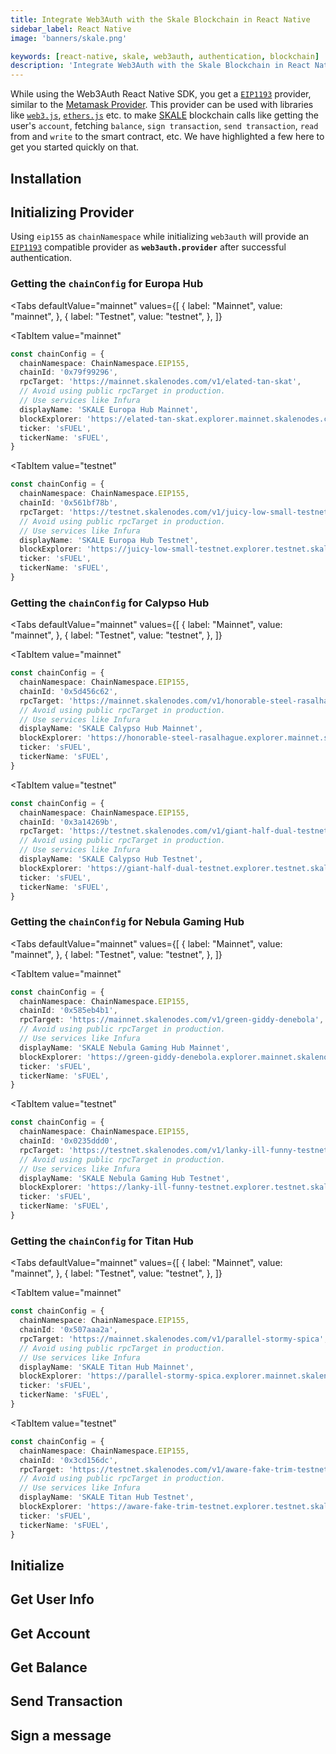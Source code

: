 ```yaml
---
title: Integrate Web3Auth with the Skale Blockchain in React Native
sidebar_label: React Native
image: 'banners/skale.png'

keywords: [react-native, skale, web3auth, authentication, blockchain]
description: 'Integrate Web3Auth with the Skale Blockchain in React Native | Documentation - Web3Auth'
---
```



<SEO
  title="Integrate Web3Auth with the Skale Blockchain in React Native"
  description="Integrate Web3Auth with the Skale Blockchain in React Native | Documentation - Web3Auth"
  image="https://web3auth.io/docs/banners/skale.png"
  slug="/embedded-wallets/connect-blockchain/evm/skale/react-native"
/>

While using the Web3Auth React Native SDK, you get a [`EIP1193`](https://eips.ethereum.org/EIPS/eip-1193) provider, similar to the [Metamask Provider](https://docs.metamask.io/guide/ethereum-provider.html). This provider can be used with libraries like [`web3.js`](https://web3js.readthedocs.io/en/v1.2.8/getting-started.html), [`ethers.js`](https://docs.ethers.io/v5/getting-started/) etc. to make [SKALE](https://skale.space/) blockchain calls like getting the user's `account`, fetching `balance`, `sign transaction`, `send transaction`, `read` from and `write` to the smart contract, etc. We have highlighted a few here to get you started quickly on that.

## Installation

<InstallationSnippet />

## Initializing Provider

Using `eip155` as `chainNamespace` while initializing `web3auth` will provide an [`EIP1193`](https://eips.ethereum.org/EIPS/eip-1193) compatible provider as **`web3auth.provider`** after successful authentication.

### Getting the `chainConfig` for Europa Hub

<Tabs
 defaultValue="mainnet"
  values={[
    { label: "Mainnet", value: "mainnet", },
    { label: "Testnet", value: "testnet", },
  ]}
>
<TabItem
  value="mainnet"
>

```typescript
const chainConfig = {
  chainNamespace: ChainNamespace.EIP155,
  chainId: '0x79f99296',
  rpcTarget: 'https://mainnet.skalenodes.com/v1/elated-tan-skat',
  // Avoid using public rpcTarget in production.
  // Use services like Infura
  displayName: 'SKALE Europa Hub Mainnet',
  blockExplorer: 'https://elated-tan-skat.explorer.mainnet.skalenodes.com/',
  ticker: 'sFUEL',
  tickerName: 'sFUEL',
}
```

</TabItem>

<TabItem
  value="testnet"
>

```typescript
const chainConfig = {
  chainNamespace: ChainNamespace.EIP155,
  chainId: '0x561bf78b',
  rpcTarget: 'https://testnet.skalenodes.com/v1/juicy-low-small-testnet',
  // Avoid using public rpcTarget in production.
  // Use services like Infura
  displayName: 'SKALE Europa Hub Testnet',
  blockExplorer: 'https://juicy-low-small-testnet.explorer.testnet.skalenodes.com/',
  ticker: 'sFUEL',
  tickerName: 'sFUEL',
}
```

</TabItem>
</Tabs>

### Getting the `chainConfig` for Calypso Hub

<Tabs
 defaultValue="mainnet"
  values={[
    { label: "Mainnet", value: "mainnet", },
    { label: "Testnet", value: "testnet", },
  ]}
>
<TabItem
  value="mainnet"
>

```typescript
const chainConfig = {
  chainNamespace: ChainNamespace.EIP155,
  chainId: '0x5d456c62',
  rpcTarget: 'https://mainnet.skalenodes.com/v1/honorable-steel-rasalhague',
  // Avoid using public rpcTarget in production.
  // Use services like Infura
  displayName: 'SKALE Calypso Hub Mainnet',
  blockExplorer: 'https://honorable-steel-rasalhague.explorer.mainnet.skalenodes.com/',
  ticker: 'sFUEL',
  tickerName: 'sFUEL',
}
```

</TabItem>

<TabItem
  value="testnet"
>

```typescript
const chainConfig = {
  chainNamespace: ChainNamespace.EIP155,
  chainId: '0x3a14269b',
  rpcTarget: 'https://testnet.skalenodes.com/v1/giant-half-dual-testnet',
  // Avoid using public rpcTarget in production.
  // Use services like Infura
  displayName: 'SKALE Calypso Hub Testnet',
  blockExplorer: 'https://giant-half-dual-testnet.explorer.testnet.skalenodes.com/ ',
  ticker: 'sFUEL',
  tickerName: 'sFUEL',
}
```

</TabItem>
</Tabs>

### Getting the `chainConfig` for Nebula Gaming Hub

<Tabs
 defaultValue="mainnet"
  values={[
    { label: "Mainnet", value: "mainnet", },
    { label: "Testnet", value: "testnet", },
  ]}
>
<TabItem
  value="mainnet"
>

```typescript
const chainConfig = {
  chainNamespace: ChainNamespace.EIP155,
  chainId: '0x585eb4b1',
  rpcTarget: 'https://mainnet.skalenodes.com/v1/green-giddy-denebola',
  // Avoid using public rpcTarget in production.
  // Use services like Infura
  displayName: 'SKALE Nebula Gaming Hub Mainnet',
  blockExplorer: 'https://green-giddy-denebola.explorer.mainnet.skalenodes.com/',
  ticker: 'sFUEL',
  tickerName: 'sFUEL',
}
```

</TabItem>

<TabItem
  value="testnet"
>

```typescript
const chainConfig = {
  chainNamespace: ChainNamespace.EIP155,
  chainId: '0x0235ddd0',
  rpcTarget: 'https://testnet.skalenodes.com/v1/lanky-ill-funny-testnet',
  // Avoid using public rpcTarget in production.
  // Use services like Infura
  displayName: 'SKALE Nebula Gaming Hub Testnet',
  blockExplorer: 'https://lanky-ill-funny-testnet.explorer.testnet.skalenodes.com/',
  ticker: 'sFUEL',
  tickerName: 'sFUEL',
}
```

</TabItem>
</Tabs>

### Getting the `chainConfig` for Titan Hub

<Tabs
 defaultValue="mainnet"
  values={[
    { label: "Mainnet", value: "mainnet", },
    { label: "Testnet", value: "testnet", },
  ]}
>
<TabItem
  value="mainnet"
>

```typescript
const chainConfig = {
  chainNamespace: ChainNamespace.EIP155,
  chainId: '0x507aaa2a',
  rpcTarget: 'https://mainnet.skalenodes.com/v1/parallel-stormy-spica',
  // Avoid using public rpcTarget in production.
  // Use services like Infura
  displayName: 'SKALE Titan Hub Mainnet',
  blockExplorer: 'https://parallel-stormy-spica.explorer.mainnet.skalenodes.com/',
  ticker: 'sFUEL',
  tickerName: 'sFUEL',
}
```

</TabItem>

<TabItem
  value="testnet"
>

```typescript
const chainConfig = {
  chainNamespace: ChainNamespace.EIP155,
  chainId: '0x3cd156dc',
  rpcTarget: 'https://testnet.skalenodes.com/v1/aware-fake-trim-testnet',
  // Avoid using public rpcTarget in production.
  // Use services like Infura
  displayName: 'SKALE Titan Hub Testnet',
  blockExplorer: 'https://aware-fake-trim-testnet.explorer.testnet.skalenodes.com/',
  ticker: 'sFUEL',
  tickerName: 'sFUEL',
}
```

</TabItem>
</Tabs>

## Initialize

<InitialisationSnippet />

## Get User Info

<UserInfoSnippet />

## Get Account

<GetAccountSnippet />

## Get Balance

<GetBalanceSnippet />

## Send Transaction

<SendTransactionSnippet />

## Sign a message

<SignMessageSnippet />
